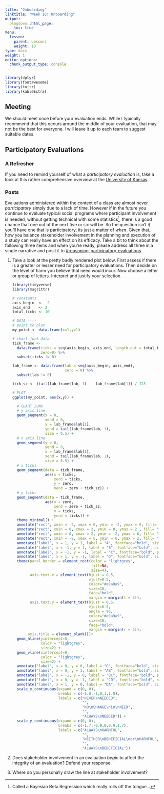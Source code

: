 ```yaml
---
title: "Onboarding"
linktitle: "Week 10: Onboarding"
output:
  blogdown::html_page:
    toc: true
menu:
  lesson:
    parent: Lessons
    weight: 10
type: docs
weight: 1
editor_options: 
  chunk_output_type: console
---
```


<style>
  .hvr-sweep-to-left {
    display: inline-block;
    vertical-align: middle;
    -webkit-transform: perspective(1px) translateZ(0);
    transform: perspective(1px) translateZ(0);
    box-shadow: 0 0 1px rgba(0, 0, 0, 0);
    position: relative;
    -webkit-transition-property: color;
    transition-property: color;
    -webkit-transition-duration: 0.25s;
    transition-duration: 0.25s;
  }

.hvr-sweep-to-left:before {
  content: "";
  position: absolute;
  z-index: -1;
  top: 0;
  left: 0;
  right: 0;
  bottom: 0;
  background: #006269;
    -webkit-transform: scaleX(0);
  transform: scaleX(0);
  -webkit-transform-origin: 100% 50%;
  transform-origin: 100% 50%;
  -webkit-transition-property: transform;
  transition-property: transform;
  -webkit-transition-duration: 0.3s;
  transition-duration: 0.3s;
  -webkit-transition-timing-function: ease-out;
  transition-timing-function: ease-out;
}

.hvr-sweep-to-left:hover, .hvr-sweep-to-left:focus, .hvr-sweep-to-left:active {
  color: white;
}

.hvr-sweep-to-left:hover:before, .hvr-sweep-to-left:focus:before, .hvr-sweep-to-left:active:before {
  -webkit-transform: scaleX(1);
  transform: scaleX(1);
}
</style>
  
```r
library(dplyr)
library(fontawesome)
library(knitr)
library(kableExtra)
```

## Meeting
We should meet once before your evaluation ends. While I typically recommend that this occurs around the middle of your evaluation, that may not be the best for everyone. I will leave it up to each team to suggest suitable dates.

## Participatory Evaluations

### A Refresher
If you need to remind yourself of what a *participatory evaluation* is, take a look at this rather comprehensive overview at the [University of Kansas](https://ctb.ku.edu/en/table-of-contents/evaluate/evaluation/participatory-evaluation/main){target='_blank'}. 

### Posts
Evaluations administered within the context of a class are almost never *participatory* simply due to a lack of time. However if in the future you continue to evaluate typical social programs where participant involvement is needed, without getting technical with some statistics^[Called a Bayesian Beta Regression which really rolls off the tongue...], there is a good chance that one out of the next five or six will be. So the question isn't *if* you'll have one that is participatory, its just a matter of *when*. Given that, how you balance stakeholder involvement in the planning and execution of a study can really have an effect on its efficacy. Take a bit to think about the following three items and when you're ready, please address all three in a single narrative and posit it to [#reasoning-participatory-evaluations](https://2021edp617.slack.com/archives/C01SYHGKP6C). 

1. Take a look at the pretty badly rendered plot below. First assess if there is a greater or lesser need for participatory evaluations. Then decide on the level of harm you believe that need would incur. Now choose a letter or group of letters. Interpret and justify your selection.
  
    ```r
    library(tidyverse)
    library(magrittr)
    
    # constants
    axis_begin  <- -2
    axis_end    <- 2
    total_ticks <- 10
    
    # DATA ----
    # point to plot
    my_point <- data.frame(x=1,y=1)
    
    # chart junk data
    tick_frame <- 
      data.frame(ticks = seq(axis_begin, axis_end, length.out = total_ticks), 
                 zero=0) %>%
      subset(ticks != 0)
    
    lab_frame <- data.frame(lab = seq(axis_begin, axis_end),
                            zero = 0) %>%
      subset(lab != 0)
    
    tick_sz <- (tail(lab_frame$lab, 1) -  lab_frame$lab[1]) / 128
    
    # PLOT ----
    ggplot(my_point, aes(x,y)) +
    
      # CHART JUNK
      # y axis line
      geom_segment(x = 0, 
                   xend = 0, 
                   y = lab_frame$lab[1], 
                   yend = tail(lab_frame$lab, 1),
                   size = 0.5) +
      # x axis line
      geom_segment(y = 0, 
                   yend = 0, 
                   x = lab_frame$lab[1], 
                   xend = tail(lab_frame$lab, 1),
                   size = 0.5) +
      # x ticks
      geom_segment(data = tick_frame, 
                   aes(x = ticks, 
                       xend = ticks, 
                       y = zero, 
                       yend = zero + tick_sz)) +
      # y ticks
      geom_segment(data = tick_frame, 
                   aes(x = zero, 
                       xend = zero + tick_sz, 
                       y = ticks, 
                       yend = ticks)) +
      theme_minimal() + 
      annotate("rect", xmin = -2, xmax = 0, ymin = -2, ymax = 0, fill= "#F8F9F9") + 
      annotate("rect", xmin = 0, xmax = 2, ymin = 0, ymax = 2 , fill= "#F8F9F9") +
      annotate("rect", xmin = 0, xmax = 2, ymin = -2, ymax = 0, fill= "#FFFFFF") + 
      annotate("rect", xmin = -2, xmax = 0, ymin = 0, ymax = 2, fill= "#FFFFFF") +
      annotate("label", x = 1, y = 1, label = "A", fontface="bold", size=6, color = "#005440") +
      annotate("label", x = -1, y = 1, label = "B", fontface="bold", size=6, color = "#005440") +
      annotate("label", x = -1, y = -1, label = "C", fontface="bold", size=6, color = "#005440") +
      annotate("label", x = 1, y = -1, label = "D", fontface="bold", size=6, color = "#005440") +
      theme(panel.border = element_rect(color = "lightgrey", 
                                        fill=NA, 
                                        size=4),
            axis.text.x = element_text(hjust = 0.5,
                                       vjust=0.5,
                                       color="#a9a9a9",
                                       size=10,
                                       face="bold",
                                       margin = margin(t = 5)),
            axis.text.y = element_text(hjust = 0.5, 
                                       vjust=0.5, 
                                       angle = 90, 
                                       color="#a9a9a9",
                                       size=10,
                                       face="bold",
                                       margin = margin(r = 5)),
           axis.title = element_blank())+ 
      geom_hline(yintercept=0, 
                 color = "lightgrey", 
                 size=2) + 
      geom_vline(xintercept=0, 
                 color = "lightgrey", 
                 size=2) + 
      annotate("label", x = 0, y = 0, label = "O", fontface="bold", size=6, color = "#005440") +
      annotate("label", x = 0, y = 1, label = "AB", fontface="bold", size=6, color = "#005440") +
      annotate("label", x = -1, y = 0, label = "BC", fontface="bold", size=6, color = "#005440") +
      annotate("label", x = 0, y = -1, label = "CD", fontface="bold", size=6, color = "#005440") +
      annotate("label", x = 1, y = 0, label = "DA", fontface="bold", size=6, color = "#005440") +
      scale_x_continuous(expand = c(0, 0),
                         breaks = c(-1.8,-1,0,1,1.8),
                         labels = c("NEVER\nNEEDED", 
                                    "", 
                                    "NO\nCHANGE\nin\nNEED", 
                                    "",
                                    "ALWAYS\nNEEDED")) + 
      scale_y_continuous(expand = c(0, 0),
                         breaks = c(-1.7,-0.9,0,0.9,1.7),
                         labels = c("ALWAYS\nHARMFUL",
                                    "",
                                    "NEITHER\nBENEFICIAL\nor\nHARMFUL",
                                    "",
                                    "ALWAYS\nBENEFICIAL"))
    ```

2. Does stakeholder involvement in an evaluation *begin* to affect the integrity of an evaluation? Defend your response.

3. Where do you personally draw the line at stakeholder involvement?
